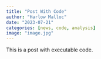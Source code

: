 ```yaml
---
title: "Post With Code"
author: "Harlow Malloc"
date: "2023-07-21"
categories: [news, code, analysis]
image: "image.jpg"
---
```


This is a post with executable code.
